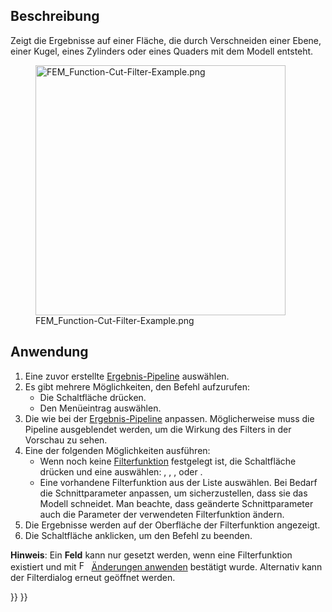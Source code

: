 <languages/>

{{Docnav/de
|[[FEM_PostFilterClipScalar/de|NachbereitungFilterSkalarerBeschnitt]]
|[[FEM_PostFilterClipRegion/de|NachbereitungFilterSchnittbereich]]
|[[FEM_Workbench/de|FEM]]
|IconL=FEM_PostFilterClipScalar.svg
|IconR=FEM_PostFilterClipRegion.svg
|IconC=Workbench_FEM.svg
}}

{{GuiCommand/de
|Name=FEM PostFilterCutFunction
|Name/de=FEM NachbereitungFilterSchnittfläche
|MenuLocation=Ergebnisse → Funktion Schnitt-Filter
|Workbenches=[[FEM_Workbench/de|FEM]]
|SeeAlso=[[FEM_PostPipelineFromResult/de|FEM Ergebnis-Pipeline]], [[FEM_PostCreateFunctions/de|FEM Filterfunktionen]], [[FEM_tutorial/de|FEM Anleitung]]
}}

<span id="Description"></span>
==Beschreibung==

Zeigt die Ergebnisse auf einer Fläche, die durch Verschneiden einer Ebene, einer Kugel, eines Zylinders oder eines Quaders mit dem Modell entsteht.

[[File:FEM_Function-Cut-Filter-Example.png|400px]]

{{Caption|Ein Filter Schnittfläche mit einer Kugel als Schnittfunktion.</br>
Die ursprüngliche Pipeline ist das halbtransparente Objekt.}}

<span id="Usage"></span>
==Anwendung==

# Eine zuvor erstellte [[FEM_PostPipelineFromResult/de|Ergebnis-Pipeline]] auswählen.
# Es gibt mehrere Möglichkeiten, den Befehl aufzurufen:
#* Die Schaltfläche {{Button|[[Image:FEM_PostFilterCutFunction.svg|16px]]  [[FEM_PostFilterCutFunction/de|Funktion Schnitt-Filter]]}} drücken.
#* Den Menüeintrag {{MenuCommand|Ergebnisse → [[Image:FEM_PostFilterCutFunction.svg|16px]] Funktion Schnitt-Filter}} auswählen.
# Die {{MenuCommand|Anzeigeoptionen}} wie bei der [[FEM_PostPipelineFromResult/de|Ergebnis-Pipeline]] anpassen. Möglicherweise muss die Pipeline ausgeblendet werden, um die Wirkung des Filters in der Vorschau zu sehen.
# Eine der folgenden Möglichkeiten ausführen:
#* Wenn noch keine [[FEM_PostCreateFunctions/de|Filterfunktion]] festgelegt ist, die Schaltfläche {{Button|[[Image:List-add.svg|16px]] Erstellen}} drücken und eine auswählen:  {{MenuCommand|[[Image:FEM_PostCreateFunctionPlane.svg|16px]] [[FEM_PostCreateFunctionPlane/de|Ebene]]}}, {{MenuCommand|[[Image:FEM_PostCreateFunctionSphere.svg|16px]] [[FEM_PostCreateFunctionSphere/de|Kugel]]}}, {{MenuCommand|[[Image:FEM_PostCreateFunctionCylinder.svg|16px]] [[FEM_PostCreateFunctionCylinder/de|Zylinder]]}}, oder {{MenuCommand|[[Image:FEM_PostCreateFunctionBox.svg|16px]] [[FEM_PostCreateFunctionBox/de|Quader]]}}.
#* Eine vorhandene Filterfunktion aus der Liste auswählen. Bei Bedarf die Schnittparameter anpassen, um sicherzustellen, dass sie das Modell schneidet. Man beachte, dass geänderte Schnittparameter auch die Parameter der verwendeten Filterfunktion ändern.
# Die Ergebnisse werden auf der Oberfläche der Filterfunktion angezeigt.
# Die Schaltfläche {{Button|OK}} anklicken, um den Befehl zu beenden.

'''Hinweis''': Ein '''Feld''' kann nur gesetzt werden, wenn eine Filterfunktion existiert und mit [[Image:FEM_PostApplyChanges.svg|16px]] [[FEM_PostApplyChanges/de|Änderungen anwenden]] bestätigt wurde. Alternativ kann der Filterdialog erneut geöffnet werden.


{{Docnav/de
|[[FEM_PostFilterClipScalar/de|NachbereitungFilterSkalarerBeschnitt]]
|[[FEM_PostFilterClipRegion/de|NachbereitungFilterSchnittbereich]]
|[[FEM_Workbench/de|FEM]]
|IconL=FEM_PostFilterClipScalar.svg
|IconR=FEM_PostFilterClipRegion.svg
|IconC=Workbench_FEM.svg
}}

{{FEM_Tools_navi{{#translation:}}}}
{{Userdocnavi{{#translation:}}}}